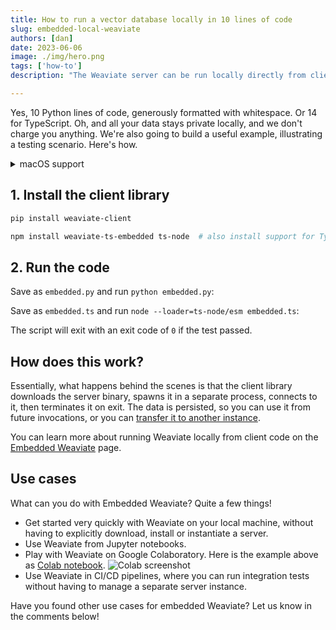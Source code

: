 ```yaml
---
title: How to run a vector database locally in 10 lines of code
slug: embedded-local-weaviate
authors: [dan]
date: 2023-06-06
image: ./img/hero.png
tags: ['how-to']
description: "The Weaviate server can be run locally directly from client code"

---
```



Yes, 10 Python lines of code, generously formatted with whitespace. Or 14 for TypeScript. Oh, and all your data stays private locally, and we don't charge you anything. We're also going to build a useful example, illustrating a testing scenario. Here's how.

<!-- truncate -->

<details>
  <summary>macOS support</summary>

  macOS support for Embedded DB is in the works (you can track progress in [this issue](https://github.com/weaviate/weaviate-python-client/issues/239)). For now, you can use a Linux Docker image to follow along, for example if you want to dry-run a CI/CD pipeline. [Install Docker](https://docs.docker.com/desktop/install/mac-install/), then run this command to land in a bash Linux prompt:

<Tabs groupId="languages">
  <TabItem value="py" label="Python">

  ```shell
  docker run -it --name wembed -v "$PWD":/usr/src/myapp -w /usr/src/myapp python /bin/bash
  ```

  </TabItem>

  <TabItem value="ts" label="TypeScript">

  ```shell
  docker run -it --name wembed -v "$PWD":/usr/src/myapp -w /usr/src/myapp node /bin/bash
  ```

  </TabItem>
</Tabs>

  This will create a Docker container named `wembed` and will map your current directory to `/usr/src/myapp` in the container.

  From now on, the remaining steps are the same.
</details>


## 1. Install the client library

<Tabs groupId="languages">
  <TabItem value="py" label="Python">

  ```bash
  pip install weaviate-client
  ```

  </TabItem>

  <TabItem value="ts" label="TypeScript">

  ```bash
  npm install weaviate-ts-embedded ts-node  # also install support for TypeScript
  ```

  </TabItem>
</Tabs>


## 2. Run the code

<Tabs groupId="languages">
  <TabItem value="py" label="Python">

  Save as `embedded.py` and run `python embedded.py`:
  <br/>

  <FilteredTextBlock
    text={PyCode}
    startMarker="# START example"
    endMarker="# END example"
    language="py"
  />
  </TabItem>

  <TabItem value="ts" label="TypeScript">

  Save as `embedded.ts` and run `node --loader=ts-node/esm embedded.ts`:
  <br/>

  <FilteredTextBlock
    text={TSCode}
    startMarker="// START example"
    endMarker="// END example"
    language="js"
  />
  </TabItem>
</Tabs>

The script will exit with an exit code of `0` if the test passed.


## <i class="fa-solid fa-screwdriver-wrench"></i> How does this work?

Essentially, what happens behind the scenes is that the client library downloads the server binary, spawns it in a separate process, connects to it, then terminates it on exit. The data is persisted, so you can use it from future invocations, or you can [transfer it to another instance](/developers/weaviate/manage-data/read-all-objects/#restore-to-a-target-instance).

You can learn more about running Weaviate locally from client code on the [Embedded Weaviate](/developers/weaviate/installation/embedded/) page.


## <i class="fa-solid fa-lightbulb"></i> Use cases

What can you do with Embedded Weaviate? Quite a few things!

* Get started very quickly with Weaviate on your local machine, without having to explicitly download, install or instantiate a server.
* Use Weaviate from Jupyter notebooks.
* Play with Weaviate on Google Colaboratory. Here is the example above as [Colab notebook](https://colab.research.google.com/drive/1XAJc9OvkKhsJRmheqWZmjYU707dqEIl8?usp=sharing).
  ![Colab screenshot](./img/colab.png)
* Use Weaviate in CI/CD pipelines, where you can run integration tests without having to manage a separate server instance.

Have you found other use cases for embedded Weaviate? Let us know in the comments below!



<WhatNext />
